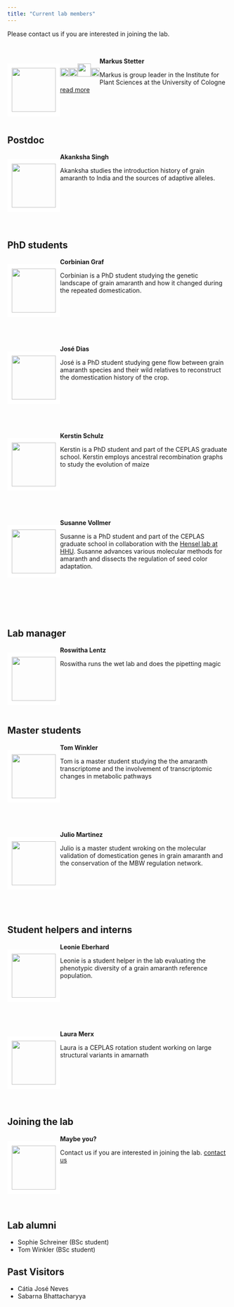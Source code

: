 ```yaml
---
title: "Current lab members"
---
```



Please contact us if you are interested in joining the lab.


<!-- break -->
<br>
<!-- break -->

<div style="float: left">
<img src="own_images/people/markus.jpg" style="width: 100px ;border:10px solid white">
</div>

**Markus Stetter** 
<div style="float: left">
<a href="https://twitter.com/mgstetter"><img src="own_images/Twitter_logo_blue.png" style="width: 20px;"></a><a href="http://mstetter.github.io"><img src="own_images/Home_icon_black.png" style="width: 20px;"></a><a href="https://scholar.google.de/citations?user=yYKVZQQAAAAJ&hl=en"><img src="own_images/scholar.png" style="width: 30px;"></a><a href="http://github.com/mstetter"><img src="own_images/GitHub-Mark-32px.png" style="width:20px;"></a>
</div>
Markus is group leader in the Institute for Plant Sciences at the University of Cologne  [read more](about.html)  

<!-- break -->
<br>
<br>
<br>
<!-- break -->

## Postdoc

<div style="float: left">
<img src="own_images/people/akanksha.jpg" style="width: 100px ;border:10px solid white">
</div>

**Akanksha Singh** 
<div style="float: left">
</div>
Akanksha studies the introduction history of grain amaranth to India and the sources of adaptive alleles. 
<!-- break -->
<br>
<br>
<br>
<br>
<br>
<br>
<br>



## PhD students

<div style="float: left">
<img src="own_images/people/Corbinian_Graf.JPG" style="width: 100px ;border:10px solid white">
</div>

**Corbinian Graf** 
<div style="float: left">
</div>
Corbinian is a PhD student studying the genetic landscape of grain amaranth and how it changed during the repeated domestication. 
<!-- break -->
<br>
<br>
<br>
<br>
<br>
<br>
<br>


<div style="float: left">
<img src="own_images/people/jose.jpg" style="width: 100px ;border:10px solid white">
</div>

**José Dias** 
<div style="float: left">
</div>
José is a PhD student studying gene flow between grain amaranth species and their wild relatives to reconstruct the domestication history of the crop. 
<!-- break -->
<br>
<br>
<br>
<br>
<br>
<br>
<br>

<div style="float: left">
<img src="own_images/people/kerstin.jpg" style="width: 100px ;border:10px solid white">
</div>

**Kerstin Schulz** 
<div style="float: left">
</div>
Kerstin is a PhD student and part of the CEPLAS graduate school. Kerstin employs ancestral recombination graphs to study the evolution of maize 
<!-- break -->
<br>
<br>
<br>
<br>
<br>
<br>
<br>


<div style="float: left">
<img src="own_images/people/SusanneVollmer.jpg" style="width: 100px ;border:10px solid white">
</div>

**Susanne Vollmer** 
<div style="float: left">
</div>
Susanne is a PhD student and part of the CEPLAS graduate school in collaboration with the [Hensel lab at HHU](https://www.ceplas.eu/en/research/people/dr-goetz-hensel). Susanne advances various molecular methods for amaranth and dissects the regulation of seed color adaptation.
<!-- break -->
<br>
<br>
<br>
<br>
<br>
<br>
<br>


## Lab manager

<div style="float: left">
<img src="own_images/people/roswitha.jpg" style="width: 100px ;border:10px solid white">
</div>

**Roswitha Lentz** 
<div style="float: left">
</div>
Roswitha runs the wet lab and does the pipetting magic
<!-- break -->
<br>
<br>
<br>
<br>
<br>
<br>
<br>



## Master students

<div style="float: left">
<img src="own_images/people/tom.jpg" style="width: 100px ;border:10px solid white">
</div>



**Tom Winkler** 
<div style="float: left">
</div>
Tom is a master student studying the the amaranth transcriptome and the involvement of transcriptomic changes in metabolic pathways
<!-- break -->
<br>
<br>
<br>
<br>
<br>
<br>
<br>


<div style="float: left">
<img src="own_images/people/Julio.jpg" style="width: 100px ;border:10px solid white">
</div>

**Julio Martinez** 
<div style="float: left">
</div>
Julio is a master student wroking on the molecular validation of domestication genes in grain amaranth and the conservation of the MBW regulation network.
<!-- break -->
<br>
<br>
<br>
<br>
<br>
<br>
<br>



<!-- break
<div style="float: left">
<img src="own_images/DSC_0020.jpg" style="width: 100px ;border:10px solid white">
</div>
-->
## Student helpers and interns

<div style="float: left">
<img src="own_images/people/Leonie_Eberhard.jpeg" style="width: 100px ;border:10px solid white">
</div>


**Leonie Eberhard** 
<div style="float: left">
</div>
Leonie is a student helper in the lab evaluating the phenotypic diversity of a grain amaranth reference population.
<!-- break -->
<br>
<br>
<br>
<br>
<br>
<br>
<br>



<div style="float: left">
<img src="own_images/people/Laura_Merx.JPG" style="width: 100px ;border:10px solid white">
</div>


**Laura Merx** 
<div style="float: left">
</div>
Laura is a CEPLAS rotation student working on large structural variants in amarnath
<!-- break -->
<br>
<br>
<br>
<br>
<br>
<br>
<br>


<!-- break 
**Ahad Kazmi** 
<div style="float: left">
</div>
Ahad is a biochemistry master student wroking on long read sequencing in amaranth.
<br>
<br>
<br>
<br>
<br>
<br>
<br>

 <div style="float: left">
<img src="own_images/DSC_0020.jpg" style="width: 100px ;border:10px solid white">
</div>-->


## Joining the lab

<div style="float: left">
<img src="own_images/DSC_0020.jpg" style="width: 100px ;border:10px solid white">
</div>

**Maybe you?** 
<div style="float: left">
</div>
Contact us if you are interested in joining the lab. [contact us](mailto:mgstetter@gmail.com) 


<!-- break -->
<br>
<br>
<br>
<br>
<br>
<!-- break -->

## Lab alumni
- Sophie Schreiner (BSc student)
- Tom Winkler (BSc student)

## Past Visitors
- Cátia José Neves
- Sabarna Bhattacharyya


<!-- Global site tag (gtag.js) - Google Analytics -->
<script async src="https://www.googletagmanager.com/gtag/js?id=UA-96594188-4"></script>
<script>
  window.dataLayer = window.dataLayer || [];
  function gtag(){dataLayer.push(arguments);}
  gtag('js', new Date());

  gtag('config', 'UA-96594188-4');
</script>
